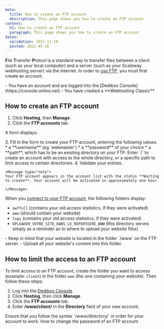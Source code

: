 ```yaml
---
meta:
  title: How to create an FTP account
  description: This page shows you how to create an FTP account 
content:
  h1: How to create an FTP account
  paragraph: This page shows you how to create an FTP account 
dates:
  validation: 2022-11-10
  posted: 2021-05-26
---
```


**F**ile **T**ransfer **P**rotcol is a standard way to transfer files between a client (such as your local computer) and a server (such as your Scaleway webhosting server) via the internet. In order to [use FTP](/webhosting/classic/how-to/connect-via-ftp/), you must first create an account.

<Message type="requirement">
  - You have an account and are logged into the [Dedibox Console](https://console.online.net)
  - You have created a **Webhosting Classic**
</Message>

## How to create an FTP account

1. Click **Hosting**, then **Manage**.
2. Click the **FTP accounts** tab.
  <Lightbox src="scaleway_ftp_tab.webp" alt="" />

  A form displays.

  <Lightbox src="scaleway_ftpaccounts.webp" alt="" />
3. Fill in the form to create your FTP account, entering the following values: 
    * a **username** (eg `webmaster`)
    * a **password** of your choice
    * a **path**, which has to be an existing directory on your FTP. Enter `/` to create an account with access to the whole directory, or a specific path to limit access to certain directories.
4. Validate your entries.
  
    <Message type="note">
    Your FTP account appears in the account list with the status **Waiting to create**. Your account will be activated in approximately one hour.

    </Message>

  When you [connect to your FTP account](/webhosting/classic/how-to/connect-via-ftp/), the following folders display:   

  * `awffull` (contains your old access statistics, if they were activated)
  * `www` (should contain your website)
  * `logs` (contains your old access statistics, if they were activated)
  * `UPLOADER_VOTRE_SITE_DANS_LE_REPERTOIRE_WWW` (this directory serves simply as a reminder as to where to upload your website files)

<Message type="important">
  - Keep in mind that your website is located in the folder `/www` on the FTP server. 
  - Upload all your website's content into this folder.
</Message>

## How to limit the access to an FTP account 

To limit access to an FTP account, create the folder you want to access (example: `client`) in the folder `www` (the one containing your website). Then follow these steps:

1. Log into the [Dedibox Console](https://console.online.net)
2. Click **Hosting**, then click **Manage**.
3. Click the **FTP accounts** tab.
4. Enter **/www/client/** in the **Directory** field of your new account.
<Message type="important">
  Ensure that you follow the syntax `/www/directory/` in order for your account to work.
</Message>


<Navigation title="See Also">
  <NextButton to="/webhosting/classic/how-to/change-ftp-account-password">How to change the password of an FTP account</NextButton>
</Navigation> 

